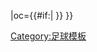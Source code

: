 {{fb team |t=波爾多 |tan=波尔多足球俱乐部 |tc=FRA |abb={{#if:{{{abb|}}}|BOR{{0}}}} |oc={{#if:{{{oc|}}}|{{{oc}}} }} }}<!--
--><noinclude>[[Category:足球模板]]</noinclude>